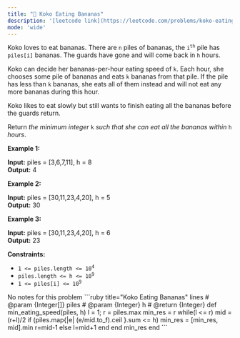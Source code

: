 ```yaml
---
title: "🧀 Koko Eating Bananas"
description: '[leetcode link](https://leetcode.com/problems/koko-eating-bananas/description/)'
mode: 'wide'
---
```

<Tabs>
  <Tab title="Question" icon="circle-question" iconType="regular">
    <Card>
      <p>Koko loves to eat bananas. There are <code>n</code> piles of bananas, the <code>i<sup>th</sup></code> pile has <code>piles[i]</code> bananas. The guards have gone and will come back in <code>h</code> hours.</p>  <p>Koko can decide her bananas-per-hour eating speed of <code>k</code>. Each hour, she chooses some pile of bananas and eats <code>k</code> bananas from that pile. If the pile has less than <code>k</code> bananas, she eats all of them instead and will not eat any more bananas during this hour.</p>  <p>Koko likes to eat slowly but still wants to finish eating all the bananas before the guards return.</p>  <p>Return <em>the minimum integer</em> <code>k</code> <em>such that she can eat all the bananas within</em> <code>h</code> <em>hours</em>.</p>   <p><strong class="example">Example 1:</strong></p>   <strong>Input:</strong> piles = [3,6,7,11], h = 8 <br/> <strong>Output:</strong> 4   <p><strong class="example">Example 2:</strong></p>   <strong>Input:</strong> piles = [30,11,23,4,20], h = 5 <br/> <strong>Output:</strong> 30   <p><strong class="example">Example 3:</strong></p>   <strong>Input:</strong> piles = [30,11,23,4,20], h = 6 <br/> <strong>Output:</strong> 23    <p><strong>Constraints:</strong></p>  <ul>  <li><code>1 &lt;= piles.length &lt;= 10<sup>4</sup></code></li>  <li><code>piles.length &lt;= h &lt;= 10<sup>9</sup></code></li>  <li><code>1 &lt;= piles[i] &lt;= 10<sup>9</sup></code></li> </ul> 
    </Card>
  </Tab>
  <Tab title="Solution" icon="lightbulb" iconType="regular" >
    <Card>
      No notes for this problem
</Card>
  <Expandable title="code">
    <CodeGroup dropdown>
```ruby title="Koko Eating Bananas" lines
# @param {Integer[]} piles
# @param {Integer} h
# @return {Integer}
def min_eating_speed(piles, h)
  l = 1; r = piles.max
  min_res = r
  while(l <= r)
    mid = (r+l)/2
    if (piles.map{|e| (e/mid.to_f).ceil }.sum <= h)
      min_res = [min_res, mid].min
      r=mid-1
    else
      l=mid+1
    end
  end
  min_res
end
```
    </CodeGroup>
  </Expandable>
  </Tab>
</Tabs>